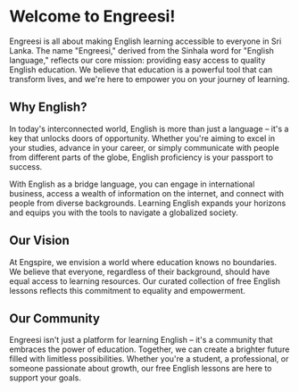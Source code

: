 # Welcome to Engreesi!

Engreesi is all about making English learning accessible to everyone in Sri Lanka. The name "Engreesi," derived from the Sinhala word for "English language," reflects our core mission: providing easy access to quality English education. We believe that education is a powerful tool that can transform lives, and we're here to empower you on your journey of learning.

## Why English?

In today's interconnected world, English is more than just a language – it's a key that unlocks doors of opportunity. Whether you're aiming to excel in your studies, advance in your career, or simply communicate with people from different parts of the globe, English proficiency is your passport to success.

With English as a bridge language, you can engage in international business, access a wealth of information on the internet, and connect with people from diverse backgrounds. Learning English expands your horizons and equips you with the tools to navigate a globalized society.

## Our Vision

At Engspire, we envision a world where education knows no boundaries. We believe that everyone, regardless of their background, should have equal access to learning resources. Our curated collection of free English lessons reflects this commitment to equality and empowerment.

## Our Community

Engreesi isn't just a platform for learning English – it's a community that embraces the power of education. Together, we can create a brighter future filled with limitless possibilities. Whether you're a student, a professional, or someone passionate about growth, our free English lessons are here to support your goals.
